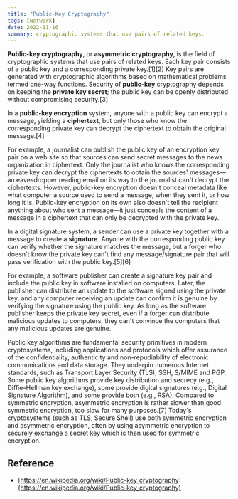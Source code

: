 ```yaml
---
title: "Public-Key Cryptography"
tags: [Network]
date: 2022-11-16
summary: cryptographic systems that use pairs of related keys.
---
```


**Public-key cryptography**, or **asymmetric cryptography**, is the field of
cryptographic systems that use pairs of related keys. Each key pair consists
of a public key and a corresponding private key.[1][2] Key pairs are generated
with cryptographic algorithms based on mathematical problems termed one-way
functions. Security of **public-key** cryptography depends on keeping the **private
key secret**; the public key can be openly distributed without compromising
security.[3]

In a **public-key encryption** system, anyone with a public key can encrypt a
message, yielding a **ciphertext**, but only those who know the corresponding
private key can decrypt the ciphertext to obtain the original message.[4]

For example, a journalist can publish the public key of an encryption key pair
on a web site so that sources can send secret messages to the news
organization in ciphertext. Only the journalist who knows the corresponding
private key can decrypt the ciphertexts to obtain the sources' messages—an
eavesdropper reading email on its way to the journalist can't decrypt the
ciphertexts. However, public-key encryption doesn't conceal metadata like what
computer a source used to send a message, when they sent it, or how long it
is. Public-key encryption on its own also doesn't tell the recipient anything
about who sent a message—it just conceals the content of a message in a
ciphertext that can only be decrypted with the private key.

In a digital signature system, a sender can use a private key together with a
message to create a **signature**. Anyone with the corresponding public key can
verify whether the signature matches the message, but a forger who doesn't
know the private key can't find any message/signature pair that will pass
verification with the public key.[5][6]

For example, a software publisher can create a signature key pair and include
the public key in software installed on computers. Later, the publisher can
distribute an update to the software signed using the private key, and any
computer receiving an update can confirm it is genuine by verifying the
signature using the public key. As long as the software publisher keeps the
private key secret, even if a forger can distribute malicious updates to
computers, they can't convince the computers that any malicious updates are
genuine.

Public key algorithms are fundamental security primitives in modern
cryptosystems, including applications and protocols which offer assurance of
the confidentiality, authenticity and non-repudiability of electronic
communications and data storage. They underpin numerous Internet standards,
such as Transport Layer Security (TLS), SSH, S/MIME and PGP. Some public key
algorithms provide key distribution and secrecy (e.g., Diffie–Hellman key
exchange), some provide digital signatures (e.g., Digital Signature
Algorithm), and some provide both (e.g., RSA). Compared to symmetric
encryption, asymmetric encryption is rather slower than good symmetric
encryption, too slow for many purposes.[7] Today's cryptosystems (such as TLS,
Secure Shell) use both symmetric encryption and asymmetric encryption, often
by using asymmetric encryption to securely exchange a secret key which is then
used for symmetric encryption.

## Reference

- [https://en.wikipedia.org/wiki/Public-key_cryptography](https://en.wikipedia.org/wiki/Public-key_cryptography)